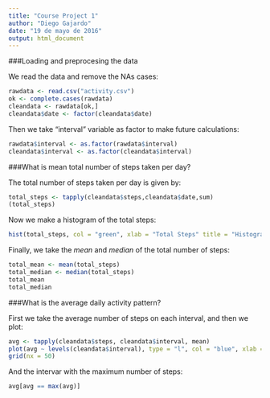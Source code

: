 ```yaml
---
title: "Course Project 1"
author: "Diego Gajardo"
date: "19 de mayo de 2016"
output: html_document
---
```


###Loading and preprocesing the data

We read the data and remove the NAs cases:

```r
rawdata <- read.csv("activity.csv")
ok <- complete.cases(rawdata)
cleandata <- rawdata[ok,]
cleandata$date <- factor(cleandata$date)
```

Then we take "interval" variable as factor to make future calculations:

```r
rawdata$interval <- as.factor(rawdata$interval)
cleandata$interval <- as.factor(cleandata$interval)
```

###What is mean total number of steps taken per day?

The total number of steps taken per day is given by:

```r
total_steps <- tapply(cleandata$steps,cleandata$date,sum)
(total_steps)
```

Now we make a histogram of the total steps:

```r
hist(total_steps, col = "green", xlab = "Total Steps" title = "Histogram of total steps per day")
```

Finally, we take the *mean* and *median* of the total number of steps:

```r
total_mean <- mean(total_steps)
total_median <- median(total_steps)
total_mean
total_median
```

###What is the average daily activity pattern?

First we take the average number of steps on each interval, and then we plot:

```r
avg <- tapply(cleandata$steps, cleandata$interval, mean)
plot(avg ~ levels(cleandata$interval), type = "l", col = "blue", xlab ="Intervals [minutes]", ylab = "Average of steps", title = "Average of steps per interval")
grid(nx = 50)
```

And the intervar with the maximum number of steps:
```r
avg[avg == max(avg)]
```